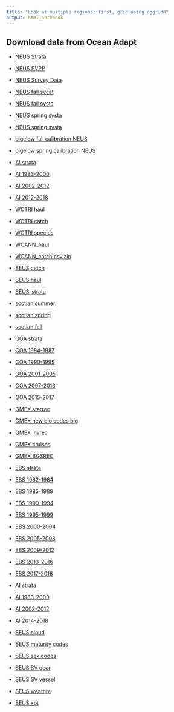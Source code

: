 ```yaml
---
title: "Look at multiple regions: first, grid using dggridR"
output: html_notebook
---
```


## Download data from Ocean Adapt
* [NEUS Strata](https://github.com/pinskylab/OceanAdapt/blob/master/data_raw/neus_strata.csv)
* [NEUS SVPP](https://github.com/pinskylab/OceanAdapt/blob/master/data_raw/neus_SVSPP.RData)
* [NEUS Survey Data](https://github.com/pinskylab/OceanAdapt/blob/master/data_raw/neus_Survdat.RData)
* [NEUS fall svcat](https://github.com/pinskylab/OceanAdapt/blob/master/data_raw/neus_fall_svcat.csv)
* [NEUS fall svsta](https://github.com/pinskylab/OceanAdapt/blob/master/data_raw/neus_fall_svsta.csv)
* [NEUS spring svsta](https://github.com/pinskylab/OceanAdapt/blob/master/data_raw/neus_spring_svsta.csv)
* [NEUS spring svsta](https://github.com/pinskylab/OceanAdapt/blob/master/data_raw/neus_spring_svsta.csv)

* [bigelow fall calibration NEUS](https://github.com/pinskylab/OceanAdapt/blob/master/data_raw/bigelow-fall-calibration.csv)
* [bigelow spring calibration NEUS](https://github.com/pinskylab/OceanAdapt/blob/master/data_raw/bigelow-spring-calibration.csv)

* [AI strata](https://github.com/pinskylab/OceanAdapt/blob/master/data_raw/ai_strata.csv)
* [AI 1983-2000](https://github.com/pinskylab/OceanAdapt/blob/master/data_raw/ai1983_2000.csv)
* [AI 2002-2012](https://github.com/pinskylab/OceanAdapt/blob/master/data_raw/ai2002_2012.csv)
* [AI 2012-2018](https://github.com/pinskylab/OceanAdapt/blob/master/data_raw/ai2012_2018.csv)

* [WCTRI haul](https://github.com/pinskylab/OceanAdapt/blob/master/data_raw/wctri_haul.csv)
* [WCTRI catch](https://github.com/pinskylab/OceanAdapt/blob/master/data_raw/wctri_catch.csv)
* [WCTRI species](https://github.com/pinskylab/OceanAdapt/blob/master/data_raw/wctri_species.csv)

* [WCANN_haul](https://github.com/pinskylab/OceanAdapt/blob/master/data_raw/wcann_haul.csv)
* [WCANN_catch.csv.zip](https://github.com/pinskylab/OceanAdapt/blob/master/data_raw/wcann_catch.csv.zip)

* [SEUS catch](https://github.com/pinskylab/OceanAdapt/blob/master/data_raw/seus_catch.csv.zip)
* [SEUS haul](https://github.com/pinskylab/OceanAdapt/blob/master/data_raw/seus_haul.csv)
* [SEUS_strata](https://github.com/pinskylab/OceanAdapt/blob/master/data_raw/seus_strata.csv)

* [scotian summer](https://github.com/pinskylab/OceanAdapt/blob/master/data_raw/scot_summer.csv.zip)
* [scotian spring](https://github.com/pinskylab/OceanAdapt/blob/master/data_raw/scot_spring.csv)
* [scotian fall](https://github.com/pinskylab/OceanAdapt/blob/master/data_raw/scot_fall.csv)

* [GOA strata](https://github.com/pinskylab/OceanAdapt/blob/master/data_raw/goa_strata.csv)
* [GOA 1984-1987](https://github.com/pinskylab/OceanAdapt/blob/master/data_raw/goa2015_2017.csv)
* [GOA 1990-1999](https://github.com/pinskylab/OceanAdapt/blob/master/data_raw/goa2015_2017.csv)
* [GOA 2001-2005](https://github.com/pinskylab/OceanAdapt/blob/master/data_raw/goa2015_2017.csv)
* [GOA 2007-2013](https://github.com/pinskylab/OceanAdapt/blob/master/data_raw/goa2015_2017.csv)
* [GOA 2015-2017](https://github.com/pinskylab/OceanAdapt/blob/master/data_raw/goa2015_2017.csv)

* [GMEX starrec](https://github.com/pinskylab/OceanAdapt/blob/master/data_raw/gmex_STAREC.csv)
* [GMEX new bio codes big](https://github.com/pinskylab/OceanAdapt/blob/master/data_raw/gmex_NEWBIOCODESBIG.csv)
* [GMEX invrec](https://github.com/pinskylab/OceanAdapt/blob/master/data_raw/INVREC.csv)
* [GMEX cruises](https://github.com/pinskylab/OceanAdapt/blob/master/data_raw/gmex_CRUISES.csv)
* [GMEX BGSREC](https://github.com/pinskylab/OceanAdapt/blob/master/data_raw/gmex_BGSREC.csv.zip)

* [EBS strata](https://github.com/pinskylab/OceanAdapt/blob/master/data_raw/ebs_strata.csv)
* [EBS 1982-1984](https://github.com/pinskylab/OceanAdapt/blob/master/data_raw/ebs1982_1984.csv)
* [EBS 1985-1989](https://github.com/pinskylab/OceanAdapt/blob/master/data_raw/ebs1985_1989.csv)
* [EBS 1990-1994](https://github.com/pinskylab/OceanAdapt/blob/master/data_raw/ebs1990_1994.csv)
* [EBS 1995-1999](https://github.com/pinskylab/OceanAdapt/blob/master/data_raw/ebs1995_1999.csv)
* [EBS 2000-2004](https://github.com/pinskylab/OceanAdapt/blob/master/data_raw/ebs2000_2004.csv)
* [EBS 2005-2008](https://github.com/pinskylab/OceanAdapt/blob/master/data_raw/ebs2005_2008.csv)
* [EBS 2009-2012](https://github.com/pinskylab/OceanAdapt/blob/master/data_raw/ebs2009_2012.csv)
* [EBS 2013-2016](https://github.com/pinskylab/OceanAdapt/blob/master/data_raw/ebs2013_2016.csv)
* [EBS 2017-2018](https://github.com/pinskylab/OceanAdapt/blob/master/data_raw/ebs2017_2018.csv)

* [AI strata](https://github.com/pinskylab/OceanAdapt/blob/master/data_raw/ai_strata.csv)
* [AI 1983-2000](https://github.com/pinskylab/OceanAdapt/blob/master/data_raw/ai1983_2000.csv)
* [AI 2002-2012](https://github.com/pinskylab/OceanAdapt/blob/master/data_raw/ai2002_2012.csv)
* [AI 2014-2018](https://github.com/pinskylab/OceanAdapt/blob/master/data_raw/ai2014_2018.csv)

* [SEUS cloud](https://github.com/pinskylab/OceanAdapt/blob/master/data_raw/SVDBS_CLOUD.csv)
* [SEUS maturity codes](https://github.com/pinskylab/OceanAdapt/blob/master/data_raw/SVDBS_MATURITY_CODES.csv)
* [SEUS sex codes](https://github.com/pinskylab/OceanAdapt/blob/master/data_raw/SVDBS_SEX_CODES.csv)
* [SEUS SV gear](https://github.com/pinskylab/OceanAdapt/blob/master/data_raw/SVDBS_SVGEAR.csv)
* [SEUS SV vessel](https://github.com/pinskylab/OceanAdapt/blob/master/data_raw/SVDBS_SVVESSEL.csv)
* [SEUS weathre](https://github.com/pinskylab/OceanAdapt/blob/master/data_raw/SVDBS_WEATHER.csv)
* [SEUS xbt](https://github.com/pinskylab/OceanAdapt/blob/master/data_raw/SVDBS_XBT.csv)
